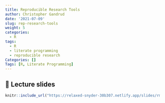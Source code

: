 ```yaml
---
title: Reproducible Research Tools
author: Christopher Gandrud
date: '2021-07-09'
slug: rep-research-tools
weight: 5
categories:
  - R
tags:
  - R
  - literate programming
  - reproducible research
Categories: []
Tags: [R, Literate Programming]
---
```


## 📣 Lecture slides

```r
knitr::include_url("https://relaxed-snyder-30b307.netlify.app/slides/rmarkdownpresentation/datafest_rep_research_slides")
```
